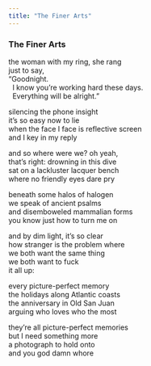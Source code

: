 ```yaml
---
title: "The Finer Arts"
---
```


### The Finer Arts

the woman with my ring, she rang<br>
just to say,<br>
"Goodnight.<br>
&nbsp;&nbsp;I know you're working hard these days.<br>
&nbsp;&nbsp;Everything will be alright."<br>

silencing the phone insight<br>
it's so easy now to lie<br>
when the face I face is reflective screen<br>
and I key in my reply<br>

and so where were we? oh yeah,<br>
that's right: drowning in this dive<br>
sat on a lackluster lacquer bench<br>
where no friendly eyes dare pry<br>

beneath some halos of halogen<br>
we speak of ancient psalms<br>
and disemboweled mammalian forms<br>
you know just how to turn me on<br>

and by dim light, it's so clear<br>
how stranger is the problem where<br>
we both want the same thing<br>
we both want to fuck<br>
it all up:<br>

every picture-perfect memory<br>
the holidays along Atlantic coasts<br>
the anniversary in Old San Juan<br>
arguing who loves who the most<br>

they're all picture-perfect memories<br>
but I need something more<br>
a photograph to hold onto<br>
and you god damn whore<br>

<br>
